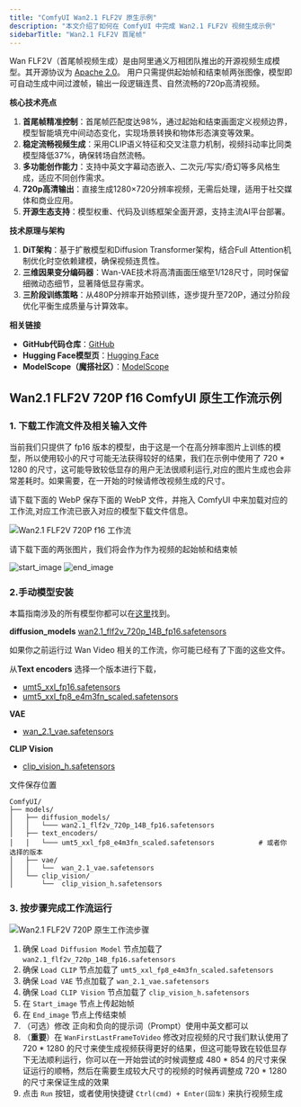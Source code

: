 ```yaml
---
title: "ComfyUI Wan2.1 FLF2V 原生示例"
description: "本文介绍了如何在 ComfyUI 中完成 Wan2.1 FLF2V 视频生成示例"
sidebarTitle: "Wan2.1 FLF2V 首尾帧"
---
```


Wan FLF2V（首尾帧视频生成）是由阿里通义万相团队推出的开源视频生成模型。其开源协议为 [Apache 2.0](https://github.com/Wan-Video/Wan2.1?tab=Apache-2.0-1-ov-file)。
用户只需提供起始帧和结束帧两张图像，模型即可自动生成中间过渡帧，输出一段逻辑连贯、自然流畅的720p高清视频。

**核心技术亮点**

1. **首尾帧精准控制**：首尾帧匹配度达98%，通过起始和结束画面定义视频边界，模型智能填充中间动态变化，实现场景转换和物体形态演变等效果。
2. **稳定流畅视频生成**：采用CLIP语义特征和交叉注意力机制，视频抖动率比同类模型降低37%，确保转场自然流畅。
3. **多功能创作能力**：支持中英文字幕动态嵌入、二次元/写实/奇幻等多风格生成，适应不同创作需求。
4. **720p高清输出**：直接生成1280×720分辨率视频，无需后处理，适用于社交媒体和商业应用。
5. **开源生态支持**：模型权重、代码及训练框架全面开源，支持主流AI平台部署。

**技术原理与架构**

1. **DiT架构**：基于扩散模型和Diffusion Transformer架构，结合Full Attention机制优化时空依赖建模，确保视频连贯性。
2. **三维因果变分编码器**：Wan-VAE技术将高清画面压缩至1/128尺寸，同时保留细微动态细节，显著降低显存需求。
3. **三阶段训练策略**：从480P分辨率开始预训练，逐步提升至720P，通过分阶段优化平衡生成质量与计算效率。

**相关链接**

- **GitHub代码仓库**：[GitHub](https://github.com/Wan-Video/Wan2.1)
- **Hugging Face模型页**：[Hugging Face](https://huggingface.co/Wan-AI/Wan2.1-FLF2V-14B-720P)
- **ModelScope（魔搭社区）**：[ModelScope](https://www.modelscope.cn/models/Wan-AI/Wan2.1-FLF2V-14B-720P)

## Wan2.1 FLF2V 720P f16 ComfyUI 原生工作流示例

### 1. 下载工作流文件及相关输入文件

<Tip>
当前我们只提供了 fp16 版本的模型，由于这是一个在高分辨率图片上训练的模型，所以使用较小的尺寸可能无法获得较好的结果，我们在示例中使用了 720 * 1280 的尺寸，这可能导致较低显存的用户无法很顺利运行,对应的图片生成也会非常差耗时。如果需要，在一开始的时候请修改视频生成的尺寸。
</Tip>

请下载下面的 WebP 保存下面的 WebP 文件，并拖入 ComfyUI 中来加载对应的工作流,对应工作流已嵌入对应的模型下载文件信息。

![Wan2.1 FLF2V 720P f16 工作流](https://raw.githubusercontent.com/Comfy-Org/example_workflows/refs/heads/main/wan2.1_flf2v/wan2.1_flf2v_720_f16.webp)

请下载下面的两张图片，我们将会作为作为视频的起始帧和结束帧

![start_image](https://raw.githubusercontent.com/Comfy-Org/example_workflows/refs/heads/main/wan2.1_flf2v/input/start_image.png)
![end_image](https://raw.githubusercontent.com/Comfy-Org/example_workflows/refs/heads/main/wan2.1_flf2v/input/end_image.png)

###  2.手动模型安装

本篇指南涉及的所有模型你都可以在[这里](https://huggingface.co/Comfy-Org/Wan_2.1_ComfyUI_repackaged/tree/main/split_files)找到。

**diffusion_models**
[wan2.1_flf2v_720p_14B_fp16.safetensors](https://huggingface.co/Comfy-Org/Wan_2.1_ComfyUI_repackaged/resolve/main/split_files/diffusion_models/wan2.1_flf2v_720p_14B_fp16.safetensors?download=true)

<Tip>
如果你之前运行过 Wan Video 相关的工作流，你可能已经有了下面的这些文件。
</Tip>

从**Text encoders** 选择一个版本进行下载，
- [umt5_xxl_fp16.safetensors](https://huggingface.co/Comfy-Org/Wan_2.1_ComfyUI_repackaged/resolve/main/split_files/text_encoders/umt5_xxl_fp16.safetensors?download=true)
- [umt5_xxl_fp8_e4m3fn_scaled.safetensors](https://huggingface.co/Comfy-Org/Wan_2.1_ComfyUI_repackaged/resolve/main/split_files/text_encoders/umt5_xxl_fp8_e4m3fn_scaled.safetensors?download=true)

**VAE**
- [wan_2.1_vae.safetensors](https://huggingface.co/Comfy-Org/Wan_2.1_ComfyUI_repackaged/resolve/main/split_files/vae/wan_2.1_vae.safetensors?download=true)

**CLIP Vision**
- [clip_vision_h.safetensors](https://huggingface.co/Comfy-Org/Wan_2.1_ComfyUI_repackaged/resolve/main/split_files/clip_vision/clip_vision_h.safetensors?download=true)

文件保存位置
```
ComfyUI/
├── models/
│   ├── diffusion_models/
│   │   └─── wan2.1_flf2v_720p_14B_fp16.safetensors
│   ├── text_encoders/
│   │   └─── umt5_xxl_fp8_e4m3fn_scaled.safetensors           # 或者你选择的版本
│   ├── vae/
│   │   └──  wan_2.1_vae.safetensors
│   └── clip_vision/
│       └──  clip_vision_h.safetensors   
```

### 3. 按步骤完成工作流运行

![Wan2.1 FLF2V 720P 原生工作流步骤](/images/tutorial/video/wan/wan2.1_flf2v_14B_720P_step_guide.jpg)

1. 确保 `Load Diffusion Model` 节点加载了 `wan2.1_flf2v_720p_14B_fp16.safetensors`
2. 确保 `Load CLIP` 节点加载了 `umt5_xxl_fp8_e4m3fn_scaled.safetensors`
3. 确保 `Load VAE` 节点加载了 `wan_2.1_vae.safetensors`
4. 确保 `Load CLIP Vision` 节点加载了 `clip_vision_h.safetensors `
5. 在 `Start_image` 节点上传起始帧
6. 在 `End_image` 节点上传结束帧
7. （可选）修改 正向和负向的提示词（Prompt）使用中英文都可以
8. （**重要**）在 `WanFirstLastFrameToVideo` 修改对应视频的尺寸我们默认使用了 720 * 1280 的尺寸来使生成视频获得更好的结果，但这可能导致在较低显存下无法顺利运行，你可以在一开始尝试的时候调整成 480 * 854 的尺寸来保证运行的顺畅，然后在需要生成较大尺寸的视频的时候再调整成 720 * 1280 的尺寸来保证生成的效果
9. 点击 `Run` 按钮，或者使用快捷键 `Ctrl(cmd) + Enter(回车)` 来执行视频生成

